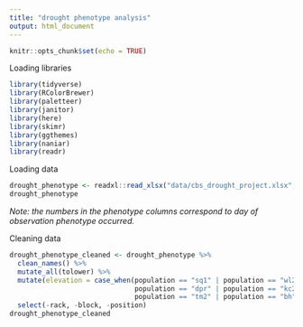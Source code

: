 ```yaml
---
title: "drought phenotype analysis"
output: html_document
---
```


```r
knitr::opts_chunk$set(echo = TRUE)
```

Loading libraries
```r
library(tidyverse)
library(RColorBrewer)
library(paletteer)
library(janitor)
library(here)
library(skimr)
library(ggthemes)
library(naniar)
library(readr)
```

Loading data
```r
drought_phenotype <- readxl::read_xlsx("data/cbs_drought_project.xlsx", sheet = "Weekly Surveys (Flipped)")
drought_phenotype
```
*Note: the numbers in the phenotype columns correspond to day of observation phenotype occurred.*

Cleaning data
```r
drought_phenotype_cleaned <- drought_phenotype %>% 
  clean_names() %>% 
  mutate_all(tolower) %>% 
  mutate(elevation = case_when(population == "sq1" | population == "wl2" | population == "yo1" | population == "sq3" ~ "high",
                               population == "dpr" | population == "kc2" | population == "wl1" ~ "intermediate",
                               population == "tm2" | population == "bh" | population == "ih" ~ "low")) %>% 
  select(-rack, -block, -position)
drought_phenotype_cleaned
```







